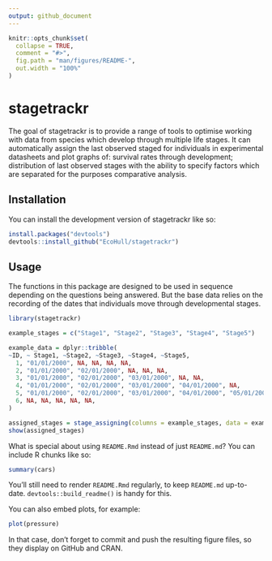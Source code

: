 ```yaml
---
output: github_document
---
```


<!-- README.md is generated from README.Rmd. Please edit that file -->

```r
knitr::opts_chunk$set(
  collapse = TRUE,
  comment = "#>",
  fig.path = "man/figures/README-",
  out.width = "100%"
)
```

# stagetrackr

<!-- badges: start -->

<!-- badges: end -->

The goal of stagetrackr is to provide a range of tools to optimise working with data from species which develop through multiple life stages. It can automatically assign the last observed staged for individuals in experimental datasheets and plot graphs of: survival rates through development; distribution of last observed stages with the ability to specify factors which are separated for the purposes comparative analysis.

## Installation

You can install the development version of stagetrackr like so:

``` r
install.packages("devtools")
devtools::install_github("EcoHull/stagetrackr")
```

## Usage

The functions in this package are designed to be used in sequence depending on the questions being answered. But the base data relies on the recording of the dates that individuals move through developmental stages.

```r
library(stagetrackr)

example_stages = c("Stage1", "Stage2", "Stage3", "Stage4", "Stage5")

example_data = dplyr::tribble(
~ID, ~ Stage1, ~Stage2, ~Stage3, ~Stage4, ~Stage5,
  1, "01/01/2000", NA, NA, NA, NA,
  2, "01/01/2000", "02/01/2000", NA, NA, NA,
  3, "01/01/2000", "02/01/2000", "03/01/2000", NA, NA,
  4, "01/01/2000", "02/01/2000", "03/01/2000", "04/01/2000", NA,
  5, "01/01/2000", "02/01/2000", "03/01/2000", "04/01/2000", "05/01/2000",
  6, NA, NA, NA, NA, NA,
)

assigned_stages = stage_assigning(columns = example_stages, data = example_data)
show(assigned_stages)
```

What is special about using `README.Rmd` instead of just `README.md`? You can include R chunks like so:

```r
summary(cars)
```

You'll still need to render `README.Rmd` regularly, to keep `README.md` up-to-date. `devtools::build_readme()` is handy for this.

You can also embed plots, for example:

```r
plot(pressure)
```

In that case, don't forget to commit and push the resulting figure files, so they display on GitHub and CRAN.

